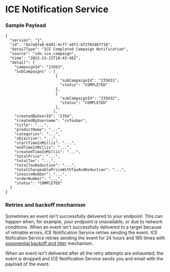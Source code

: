 # ICE Notification Service

### Sample Payload

```
{
  "version": "1",
  "id": "6a7e8feb-b491-4cf7-a9f1-bf3703467718",
  "detailType": "ICE Completed Campaign Notification",
  "source": "idn.ice.campaign",
  "time": "2022-23-22T18:43:48Z",
  "detail": {
    "campaignId": "23563",
    "subCampaigns" : [
                      {
                        "subCampaignId": "235631",
                        "status": "COMPLETED"
                      },
                      {
                        "subCampaignId": "235632",
                        "status": "COMPLETED"
                      },
                     ],
    "createdByUserId": "2354",
    "createdByUsername": "cvfoobar",
    "title": "...",
    "productName": "...",
    "categories": "...",
    "objective": "...",
    "startTimeInMillis": "...",
    "endTimeInMillis": "...",
    "createdTimeInMillis": "...",
    "totalPrice": "...",
    "totalTax": "...",
    "totalTaxDeduction": "...",
    "totalChargeablePriceWithTaxAndDeduction": "...",
    "invoiceNumber": "...",
    "orderNumber": "...",
    "status": "COMPLETED"
  }
}
```

### Retries and backoff mechanism

Sometimes an event isn't successfully delivered to your endpoint. This can happen when, for example, your endpoint is unavailable, or due to network conditions. When an event isn't successfully delivered to a target because of retriable errors, ICE Notification Service retries sending the event. ICE Nofication Service retries sending the event for 24 hours and 185 times with [exponential backoff and jitter](https://aws.amazon.com/blogs/architecture/exponential-backoff-and-jitter/) mechanism.

When an event isn't delivered after all the retry attempts are exhausted, the event is dropped and ICE Notification Service sends you and email with the payload of the event.
